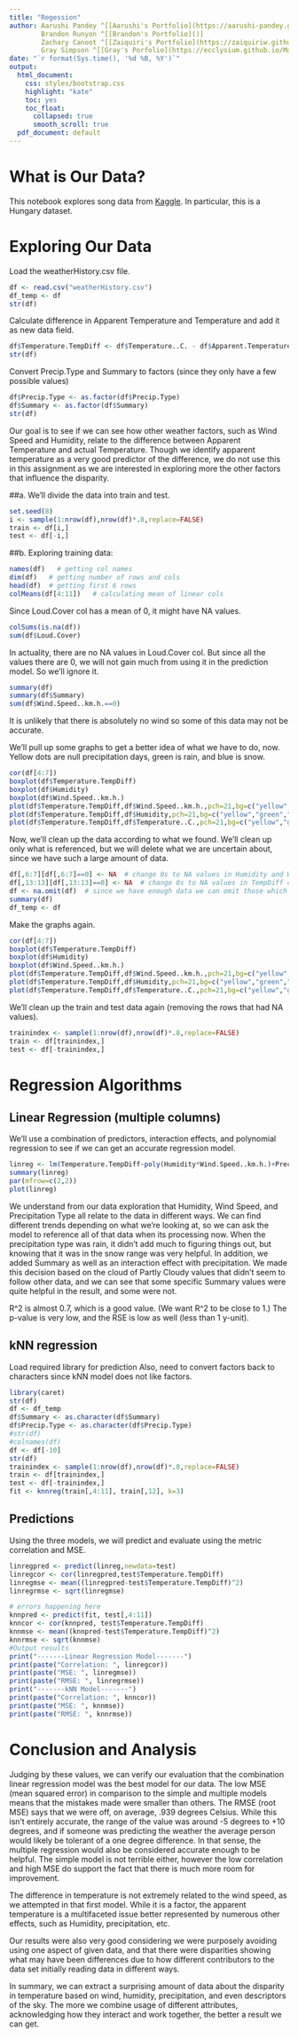 ```yaml
---
title: "Regession"
author: Aarushi Pandey ^[[Aarushi's Portfolio](https://aarushi-pandey.github.io/Portfolio_ML/)]
        Brandon Runyon ^[[Brandon's Portfolio]()]
        Zachary Canoot ^[[Zaiquiri's Portfolio](https://zaiquiriw.github.io/ml-portfolio/)]
        Gray Simpson ^[[Gray's Porfolio](https://ecclysium.github.io/MachineLearning_Portfolio/)]
date: "`r format(Sys.time(), '%d %B, %Y')`"
output:
  html_document:
    css: styles/bootstrap.css
    highlight: "kate"
    toc: yes
    toc_float:
      collapsed: true
      smooth_scroll: true
  pdf_document: default
---
```


# What is Our Data?
This notebook explores song data from [Kaggle](https://www.kaggle.com/datasets/budincsevity/szeged-weather). In particular, this is a Hungary dataset.

# Exploring Our Data

Load the weatherHistory.csv file. 
```r
df <- read.csv("weatherHistory.csv")
df_temp <- df
str(df)
```

Calculate difference in Apparent Temperature and Temperature and add it as new data field.
```r
df$Temperature.TempDiff <- df$Temperature..C. - df$Apparent.Temperature..C
str(df)
```
Convert Precip.Type and Summary to factors (since they only have a few possible values)

```r
df$Precip.Type <- as.factor(df$Precip.Type)
df$Summary <- as.factor(df$Summary)
str(df)
```
Our goal is to see if we can see how other weather factors, such as Wind Speed and Humidity, relate to the difference between Apparent Temperature and actual Temperature. Though we identify apparent temperature as a very good predictor of the difference, we do not use this in this assignment as we are interested in exploring more the other factors that influence the disparity. 

##a. We'll divide the data into train and test.
```r
set.seed(8)
i <- sample(1:nrow(df),nrow(df)*.8,replace=FALSE)
train <- df[i,]
test <- df[-i,]
```

##b. Exploring training data:

```r
names(df)   # getting col names
dim(df)   # getting number of rows and cols
head(df)  # getting first 6 rows
colMeans(df[4:11])   # calculating mean of linear cols
```
Since Loud.Cover col has a mean of 0, it might have NA values.
```r
colSums(is.na(df))
sum(df$Loud.Cover)
```
In actuality, there are no NA values in Loud.Cover col. But since all the values there are 0, we will not gain much from using it in the prediction model. So we'll ignore it.

```r
summary(df)
summary(df$Summary)  
sum(df$Wind.Speed..km.h.==0)
```
It is unlikely that there is absolutely no wind so some of this data may not be accurate.

We'll pull up some graphs to get a better idea of what we have to do, now. Yellow dots are null precipitation days, green is rain, and blue is snow.
```r
cor(df[4:7])
boxplot(df$Temperature.TempDiff)
boxplot(df$Humidity)
boxplot(df$Wind.Speed..km.h.)
plot(df$Temperature.TempDiff,df$Wind.Speed..km.h.,pch=21,bg=c("yellow","green","blue")[as.integer(df$Precip.Type)])  # lots of 0 values
plot(df$Temperature.TempDiff,df$Humidity,pch=21,bg=c("yellow","green","blue")[as.integer(df$Precip.Type)])  # lots of 0 values
plot(df$Temperature.TempDiff,df$Temperature..C.,pch=21,bg=c("yellow","green","blue")[as.integer(df$Precip.Type)])  # lots of 0 values
```

Now, we'll clean up the data according to what we found. We'll clean up only what is referenced, but we will delete what we are uncertain about, since we have such a large amount of data.
```r
df[,6:7][df[,6:7]==0] <- NA  # change 0s to NA values in Humidity and Wind Speed cols
df[,13:13][df[,13:13]==0] <- NA  # change 0s to NA values in TempDiff col
df <- na.omit(df)  # since we have enough data we can omit those which have NA values
summary(df)
df_temp <- df
```
Make the graphs again.
```r
cor(df[4:7])
boxplot(df$Temperature.TempDiff)
boxplot(df$Humidity)
boxplot(df$Wind.Speed..km.h.)
plot(df$Temperature.TempDiff,df$Wind.Speed..km.h.,pch=21,bg=c("yellow","green","blue")[as.integer(df$Precip.Type)])  # lots of 0 values
plot(df$Temperature.TempDiff,df$Humidity,pch=21,bg=c("yellow","green","blue")[as.integer(df$Precip.Type)])  # lots of 0 values
plot(df$Temperature.TempDiff,df$Temperature..C.,pch=21,bg=c("yellow","green","blue")[as.integer(df$Precip.Type)])  # lots of 0 values
```

We'll clean up the train and test data again (removing the rows that had NA values).
```r
trainindex <- sample(1:nrow(df),nrow(df)*.8,replace=FALSE)
train <- df[trainindex,]
test <- df[-trainindex,]
```
# Regression Algorithms


## Linear Regression (multiple columns)

We'll use a combination of predictors, interaction effects, and polynomial regression to see if we can get an accurate regression model. 
```r
linreg <- lm(Temperature.TempDiff~poly(Humidity*Wind.Speed..km.h.)+Precip.Type+Summary,data=train)
summary(linreg)
par(mfrow=c(2,2))
plot(linreg)
```
 We understand from our data exploration that Humidity, Wind Speed, and Precipitation Type all relate to the data in different ways. We can find different trends depending on what we're looking at, so we can ask the model to reference all of that data when its processing now. When the precipitation type was rain, it didn't add much to figuring things out, but knowing that it was in the snow range was very helpful. In addition, we added Summary as well as an interaction effect with precipitation. We made this decision based on the cloud of Partly Cloudy values that didn't seem to follow other data, and we can see that some specific Summary values were quite helpful in the result, and some were not.
  
  R^2 is almost 0.7, which is a good value. (We want R^2 to be close to 1.) The p-value is very low, and the RSE is low as well (less than 1 y-unit).
  
## kNN regression

Load required library for prediction
Also, need to convert factors back to characters since kNN model does not like factors.
```r
library(caret)
str(df)
df <- df_temp
df$Summary <- as.character(df$Summary)
df$Precip.Type <- as.character(df$Precip.Type)
#str(df)
#colnames(df)
df <- df[-10]
str(df)
trainindex <- sample(1:nrow(df),nrow(df)*.8,replace=FALSE)
train <- df[trainindex,]
test <- df[-trainindex,]
fit <- knnreg(train[,4:11], train[,12], k=3)

```
  
## Predictions
  Using the three models, we will predict and evaluate using the metric correlation and MSE. 
```r

linregpred <- predict(linreg,newdata=test)
linregcor <- cor(linregpred,test$Temperature.TempDiff)
linregmse <- mean((linregpred-test$Temperature.TempDiff)^2)
linregrmse <- sqrt(linregmse)

# errors happening here
knnpred <- predict(fit, test[,4:11])
knncor <- cor(knnpred, test$Temperature.TempDiff)
knnmse <- mean((knnpred-test$Temperature.TempDiff)^2)
knnrmse <- sqrt(knnmse)
#Output results
print("-------Linear Regression Model-------")
print(paste("Correlation: ", linregcor))
print(paste("MSE: ", linregmse))
print(paste("RMSE: ", linregrmse))
print("-------kNN Model-------")
print(paste("Correlation: ", knncor))
print(paste("MSE: ", knnmse))
print(paste("RMSE: ", knnrmse))

```
# Conclusion and Analysis

 Judging by these values, we can verify our evaluation that the combination linear regression model was the best model for our data. The low MSE (mean squared error) in comparison to the simple and multiple models means that the mistakes made were smaller than others. The RMSE (root MSE) says that we were off, on average, .939 degrees Celsius. While this isn't entirely accurate, the range of the value was around -5 degrees to +10 degrees, and if someone was predicting the weather the average person would likely be tolerant of a one degree difference. In that sense, the multiple regression would also be considered accurate enough to be helpful. The simple model is not terrible either, however the low correlation and high MSE do support the fact that there is much more room for improvement.
  
  The difference in temperature is not extremely related to the wind speed, as we attempted in that first model. While it is a factor, the apparent temperature is a multifaceted issue better represented by numerous other effects, such as Humidity, precipitation, etc. 
  
  Our results were also very good considering we were purposely avoiding using one aspect of given data, and that there were disparities showing what may have been differences due to how different contributors to the data set initially reading data in different ways.
  
  In summary, we can extract a surprising amount of data about the disparity in temperature based on wind, humidity, precipitation, and even descriptors of the sky. The more we combine usage of different attributes, acknowledging how they interact and work together, the better a result we can get.
